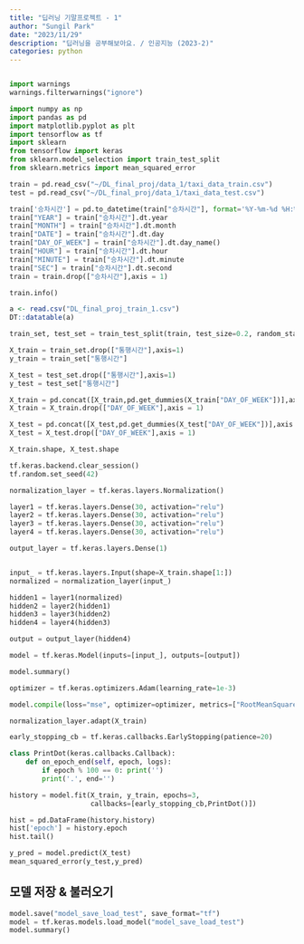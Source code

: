 ```yaml
---
title: "딥러닝 기말프로젝트 - 1"
author: "Sungil Park"
date: "2023/11/29"
description: "딥러닝을 공부해보아요. / 인공지능 (2023-2)"
categories: python
---
```


```r

```

```python
import warnings
warnings.filterwarnings("ignore")
```

```python
import numpy as np
import pandas as pd
import matplotlib.pyplot as plt
import tensorflow as tf
import sklearn
from tensorflow import keras
from sklearn.model_selection import train_test_split
from sklearn.metrics import mean_squared_error
```

```python
train = pd.read_csv("~/DL_final_proj/data_1/taxi_data_train.csv")
test = pd.read_csv("~/DL_final_proj/data_1/taxi_data_test.csv")
```

```python
train['승차시간'] = pd.to_datetime(train["승차시간"], format='%Y-%m-%d %H:%M:%S')
train["YEAR"] = train["승차시간"].dt.year
train["MONTH"] = train["승차시간"].dt.month
train["DATE"] = train["승차시간"].dt.day
train["DAY_OF_WEEK"] = train["승차시간"].dt.day_name()
train["HOUR"] = train["승차시간"].dt.hour
train["MINUTE"] = train["승차시간"].dt.minute
train["SEC"] = train["승차시간"].dt.second
train = train.drop(["승차시간"],axis = 1)
```

```python
train.info()
```

```r
a <- read.csv("DL_final_proj_train_1.csv")
DT::datatable(a)
```

```python
train_set, test_set = train_test_split(train, test_size=0.2, random_state=2023)

X_train = train_set.drop(["통행시간"],axis=1)
y_train = train_set["통행시간"]

X_test = test_set.drop(["통행시간"],axis=1)
y_test = test_set["통행시간"]
```

```python
X_train = pd.concat([X_train,pd.get_dummies(X_train["DAY_OF_WEEK"])],axis = 1)
X_train = X_train.drop(["DAY_OF_WEEK"],axis = 1)

X_test = pd.concat([X_test,pd.get_dummies(X_test["DAY_OF_WEEK"])],axis = 1)
X_test = X_test.drop(["DAY_OF_WEEK"],axis = 1)
```

```python
X_train.shape, X_test.shape
```

```python
tf.keras.backend.clear_session()
tf.random.set_seed(42)

normalization_layer = tf.keras.layers.Normalization()

layer1 = tf.keras.layers.Dense(30, activation="relu")
layer2 = tf.keras.layers.Dense(30, activation="relu")
layer3 = tf.keras.layers.Dense(30, activation="relu")
layer4 = tf.keras.layers.Dense(30, activation="relu")

output_layer = tf.keras.layers.Dense(1)


input_ = tf.keras.layers.Input(shape=X_train.shape[1:])
normalized = normalization_layer(input_)

hidden1 = layer1(normalized)
hidden2 = layer2(hidden1)
hidden3 = layer3(hidden2)
hidden4 = layer4(hidden3)

output = output_layer(hidden4)

model = tf.keras.Model(inputs=[input_], outputs=[output])

model.summary()
```

```python
optimizer = tf.keras.optimizers.Adam(learning_rate=1e-3)

model.compile(loss="mse", optimizer=optimizer, metrics=["RootMeanSquaredError"])

normalization_layer.adapt(X_train)
```

```python
early_stopping_cb = tf.keras.callbacks.EarlyStopping(patience=20)

class PrintDot(keras.callbacks.Callback):
    def on_epoch_end(self, epoch, logs):
        if epoch % 100 == 0: print('')
        print('.', end='')

history = model.fit(X_train, y_train, epochs=3,
                    callbacks=[early_stopping_cb,PrintDot()])
```

```python
hist = pd.DataFrame(history.history)
hist['epoch'] = history.epoch
hist.tail()
```

```python
y_pred = model.predict(X_test)
mean_squared_error(y_test,y_pred)
```

## 모델 저장 & 불러오기

```python
model.save("model_save_load_test", save_format="tf")
model = tf.keras.models.load_model("model_save_load_test")
model.summary()
```
